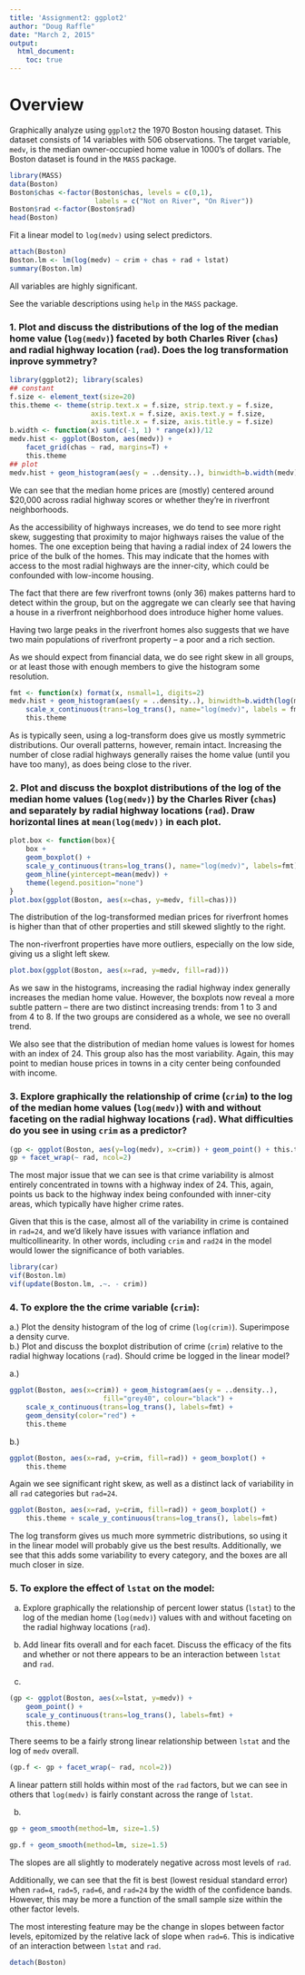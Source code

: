 ```yaml
---
title: 'Assignment2: ggplot2'
author: "Doug Raffle"
date: "March 2, 2015"
output: 
  html_document:
    toc: true
---
```


# Overview
Graphically analyze using `ggplot2` the 1970 Boston housing dataset. This dataset consists of 14 variables with 506 observations. The target variable, `medv`, is the median owner-occupied home value in 1000's of dollars. The Boston dataset is found in the `MASS` package. 
```r
library(MASS)
data(Boston)
Boston$chas <-factor(Boston$chas, levels = c(0,1),
                     labels = c("Not on River", "On River"))
Boston$rad <-factor(Boston$rad)
head(Boston)
```

Fit a linear model to `log(medv)` using select predictors.
```r
attach(Boston)
Boston.lm <- lm(log(medv) ~ crim + chas + rad + lstat)
summary(Boston.lm)
```
All variables are highly significant.

See the variable descriptions using `help` in the `MASS` package.

### 1. Plot and discuss the distributions of the log of the median home value (`log(medv)`) faceted by both Charles River (`chas`) and radial highway location (`rad`). Does the log transformation inprove symmetry?

```r
library(ggplot2); library(scales)
## constant
f.size <- element_text(size=20)
this.theme <- theme(strip.text.x = f.size, strip.text.y = f.size,
                    axis.text.x = f.size, axis.text.y = f.size,
                    axis.title.x = f.size, axis.title.y = f.size)
b.width <- function(x) sum(c(-1, 1) * range(x))/12
medv.hist <- ggplot(Boston, aes(medv)) +
    facet_grid(chas ~ rad, margins=T) +
    this.theme
## plot
medv.hist + geom_histogram(aes(y = ..density..), binwidth=b.width(medv))
```

We can see that the median home prices are (mostly) centered around
\$20,000 across radial highway scores or whether
they're in riverfront neighborhoods.

As the accessibility of highways increases, we do tend to see more
right skew, suggesting that proximity to major highways raises the
value of the homes.  The one exception being that having a radial
index of 24 lowers the price of the bulk of the homes.  This may
indicate that the homes with access to the most radial highways are
the inner-city, which could be confounded with low-income housing.

The fact that there are few riverfront towns (only 36) makes
patterns hard to detect within the group, but on the aggregate we can
clearly see that having a house in a riverfront neighborhood does
introduce higher home values.

Having two large peaks in the riverfront
homes also suggests that we have two main populations of riverfront
property -- a poor and a rich section.

As we should expect from financial data, we do see right skew in all
groups, or at least those with enough members to give the histogram
some resolution. 


```r
fmt <- function(x) format(x, nsmall=1, digits=2)
medv.hist + geom_histogram(aes(y = ..density..), binwidth=b.width(log(medv))) +
    scale_x_continuous(trans=log_trans(), name="log(medv)", labels = fmt) +
    this.theme                 
```

As is typically seen, using a log-transform does give us mostly
symmetric distributions. Our overall patterns, however, remain
intact. Increasing the number of close radial highways generally
raises the home value (until you have too many), as does being close to
the river.

### 2. Plot and discuss the boxplot distributions of the log of the median home values (`log(medv)`) by the Charles River (`chas`) and separately by radial highway locations (`rad`). Draw horizontal lines at `mean(log(medv))` in each plot.

```r
plot.box <- function(box){
    box + 
    geom_boxplot() +
    scale_y_continuous(trans=log_trans(), name="log(medv)", labels=fmt) +
    geom_hline(yintercept=mean(medv)) +
    theme(legend.position="none")
}
plot.box(ggplot(Boston, aes(x=chas, y=medv, fill=chas)))
```

The distribution of the log-transformed median prices for riverfront homes is higher
than that of other properties and still skewed slightly to the right.

The non-riverfront properties have more outliers, especially on the
low side, giving us a slight left skew.

```r
plot.box(ggplot(Boston, aes(x=rad, y=medv, fill=rad)))
```

As we saw in the histograms, increasing the radial highway index
generally increases the median home value.  However, the
boxplots now reveal a more subtle pattern -- there are two distinct
increasing trends: from 1 to 3 and from 4 to 8. If the two groups are
considered as a whole, we see no overall trend. 

We also see that the distribution of median home values is lowest for
homes with an index of 24.  This group also has the most variability.
Again, this may point to median house prices in towns in a city center
being confounded with income. 

### 3. Explore graphically the relationship of crime (`crim`) to the log of the median home values (`log(medv)`) with and without faceting on the radial highway locations (`rad`). What difficulties do you see in using `crim` as a predictor?

```r

(gp <- ggplot(Boston, aes(y=log(medv), x=crim)) + geom_point() + this.theme)
gp + facet_wrap(~ rad, ncol=2)
```

The most major issue that we can see is that crime variability is almost entirely
concentrated in towns with a highway index of 24.  This, again, points
us back to the highway index being confounded with inner-city areas,
which typically have higher crime rates.

Given that this is the case, almost all of the variability in crime is
contained in `rad=24`, and we'd likely have issues with variance inflation
and multicollinearity.  In other words, including `crim` and `rad24`
in the model would lower the significance of both variables.

```r
library(car)
vif(Boston.lm)
vif(update(Boston.lm, .~. - crim))
```

### 4. To explore the the crime variable (`crim`):  
a.) Plot the density histogram of the log of crime (`log(crim)`). Superimpose a density curve.   
b.) Plot and discuss the boxplot distribution of crime (`crim`) relative to the radial highway locations (`rad`). Should crime be logged in the linear model?

a.)
```r
ggplot(Boston, aes(x=crim)) + geom_histogram(aes(y = ..density..),
                       fill="grey40", colour="black") +
    scale_x_continuous(trans=log_trans(), labels=fmt) +
    geom_density(color="red") +
    this.theme
```

b.)
```r
ggplot(Boston, aes(x=rad, y=crim, fill=rad)) + geom_boxplot() +
    this.theme
```
Again we see significant right skew, as well as a distinct lack of
variability in all `rad` categories but `rad=24`.

```r
ggplot(Boston, aes(x=rad, y=crim, fill=rad)) + geom_boxplot() +
    this.theme + scale_y_continuous(trans=log_trans(), labels=fmt)
```

The log transform gives us much more symmetric distributions, so using
it in the linear model will probably give us the best
results.  Additionally, we see that this adds some variability to
every category, and the boxes are all much closer in size.


### 5. To explore the effect of `lstat` on the model:  
a) Explore graphically the relationship of percent lower status
(`lstat`) to the log of the median home (`log(medv)`) values with and
without faceting on the radial highway locations (`rad`).  
b) Add linear fits overall and for each facet. Discuss the efficacy of
the fits and whether or not there appears to be an interaction between
`lstat` and `rad`.

a)
```r
(gp <- ggplot(Boston, aes(x=lstat, y=medv)) +
    geom_point() +
    scale_y_continuous(trans=log_trans(), labels=fmt) +
    this.theme)
```

There seems to be a fairly strong linear relationship between `lstat`
and the log of `medv` overall.

```r
(gp.f <- gp + facet_wrap(~ rad, ncol=2))
```

A linear pattern still holds within most of the `rad` factors, but
we can see in others that `log(medv)` is fairly constant across the
range of `lstat`.

b)
```r
gp + geom_smooth(method=lm, size=1.5)
```
```r
gp.f + geom_smooth(method=lm, size=1.5)
```

The slopes are all slightly to moderately negative across most levels
of `rad`.

Additionally, we can see that the fit is best (lowest residual
standard error) when `rad=4`, `rad=5`, `rad=6`, and `rad=24`  by the
width of the confidence bands. However, this may be more a function of
the small sample size within the other factor levels.

The most interesting feature may be the change in slopes between
factor levels, epitomized by the relative lack of slope when
`rad=6`. This is indicative of an interaction between `lstat` and
`rad`. 

```r
detach(Boston)
```
